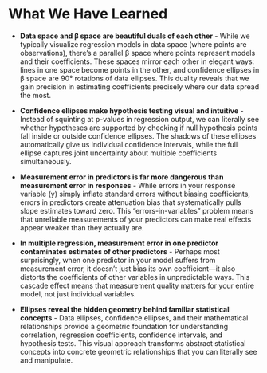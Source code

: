# What We Have Learned

* **Data space and β space are beautiful duals of each other** - While we typically visualize regression models in data space (where points are observations), there's a parallel β space where points represent models and their coefficients. These spaces mirror each other in elegant ways: lines in one space become points in the other, and confidence ellipses in β space are 90° rotations of data ellipses. This duality reveals that we gain precision in estimating coefficients precisely where our data spread the most.

* **Confidence ellipses make hypothesis testing visual and intuitive** - Instead of squinting at p-values in regression output, we can literally see whether hypotheses are supported by checking if null hypothesis points fall inside or outside confidence ellipses. The shadows of these ellipses automatically give us individual confidence intervals, while the full ellipse captures joint uncertainty about multiple coefficients simultaneously.

* **Measurement error in predictors is far more dangerous than measurement error in responses** - While errors in your response variable (y) simply inflate standard errors without biasing coefficients, errors in predictors create attenuation bias that systematically pulls slope estimates toward zero. This "errors-in-variables" problem means that unreliable measurements of your predictors can make real effects appear weaker than they actually are.

* **In multiple regression, measurement error in one predictor contaminates estimates of other predictors** - Perhaps most surprisingly, when one predictor in your model suffers from measurement error, it doesn't just bias its own coefficient---it also distorts the coefficients of other variables in unpredictable ways. This cascade effect means that measurement quality matters for your entire model, not just individual variables.

* **Ellipses reveal the hidden geometry behind familiar statistical concepts** - Data ellipses, confidence ellipses, and their mathematical relationships provide a geometric foundation for understanding correlation, regression coefficients, confidence intervals, and hypothesis tests. This visual approach transforms abstract statistical concepts into concrete geometric relationships that you can literally see and manipulate.